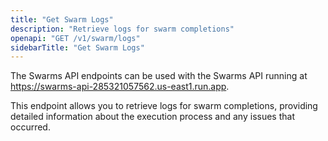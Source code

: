 ```yaml
---
title: "Get Swarm Logs"
description: "Retrieve logs for swarm completions"
openapi: "GET /v1/swarm/logs"
sidebarTitle: "Get Swarm Logs"
---
```


<Note>

The Swarms API endpoints can be used with the Swarms API running at https://swarms-api-285321057562.us-east1.run.app.

</Note>

This endpoint allows you to retrieve logs for swarm completions, providing detailed information about the execution process and any issues that occurred.


